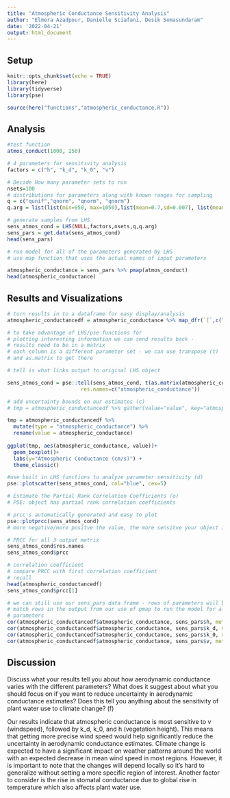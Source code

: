 ```yaml
---
title: "Atmospheric Conductance Sensitivity Analysis"
author: "Elmera Azadpour, Danielle Sciafani, Desik Somasundaram"
date: '2022-04-21'
output: html_document
---
```



## Setup
```r
knitr::opts_chunk$set(echo = TRUE)
library(here)
library(tidyverse)
library(pse)
```

```r
source(here("functions","atmospheric_conductance.R"))
```

## Analysis

```r
#test function
atmos_conduct(1000, 250)
```

```r
# 4 parameters for sensitivity analysis
factors = c("h", "k_d", "k_0", "v")

# Decide How many parameter sets to run
nsets=100
# distributions for parameters along with known ranges for sampling
q = c("qunif","qnorm", "qnorm", "qnorm")
q.arg = list(list(min=950, max=1050),list(mean=0.7,sd=0.007), list(mean=0.1, sd=0.001), list(mean=250,sd=30))

# generate samples from LHS
sens_atmos_cond = LHS(NULL,factors,nsets,q,q.arg)
sens_pars = get.data(sens_atmos_cond)
head(sens_pars)
```

```r
# run model for all of the parameters generated by LHS
# use map function that uses the actual names of input parameters

atmospheric_conductance = sens_pars %>% pmap(atmos_conduct)
head(atmospheric_conductance)
```
## Results and Visualizations

```r
# turn results in to a dataframe for easy display/analysis
atmospheric_conductancedf = atmospheric_conductance %>% map_dfr(`[`,c("atmospheric_conductance"))

# to take advantage of LHS/pse functions for 
# plotting interesting information we can send results back - 
# results need to be in a matrix
# each column is a different parameter set - we can use transpose (t)
# and as.matrix to get there

# tell is what links output to original LHS object

sens_atmos_cond = pse::tell(sens_atmos_cond, t(as.matrix(atmospheric_conductancedf)),
                        res.names=c("atmospheric_conductance"))
```

```r
# add uncertainty bounds on our estimates (c)
# tmp = atmospheric_conductancedf %>% gather(value="value", key="atmospheric_conductance")

tmp = atmospheric_conductancedf %>%
  mutate(type = "atmospheric_conductance") %>% 
  rename(value = atmospheric_conductance)
  
ggplot(tmp, aes(atmospheric_conductance, value))+
  geom_boxplot()+
  labs(y="Atmospheric Conductance (cm/s)") +
  theme_classic()
```

```r
#use built in LHS functions to analyze parameter sensitivity (d)
pse::plotscatter(sens_atmos_cond, col="blue", cex=5) 
```


```r
# Estimate the Partial Rank Correlation Coefficients (e)
# PSE: object has partial rank correlation coefficients

# prcc's automatically generated and easy to plot
pse::plotprcc(sens_atmos_cond)
# more negative/more positve the value, the more sensitve your object is to 

# PRCC for all 3 output metrix
sens_atmos_cond$res.names
sens_atmos_cond$prcc

# correlation coefficient
# compare PRCC with first correlation coefficient
# recall
head(atmospheric_conductancedf)
sens_atmos_cond$prcc[1]

# we can still use our sens_pars data frame - rows of parameters will be
# match rows in the output from our use of pmap to run the model for all 
# parameters
cor(atmospheric_conductancedf$atmospheric_conductance, sens_pars$h, method="spearman")
cor(atmospheric_conductancedf$atmospheric_conductance, sens_pars$k_d, method="spearman")
cor(atmospheric_conductancedf$atmospheric_conductance, sens_pars$k_0, method="spearman")
cor(atmospheric_conductancedf$atmospheric_conductance, sens_pars$v, method="spearman")
```

## Discussion
Discuss what your results tell you about how aerodynamic conductance varies with the different parameters? What does it suggest about what you should focus on if you want to reduce uncertainty in aerodynamic conductance estimates? Does this tell you anything about the sensitivity of plant water use to climate change? (f) 

Our results indicate that atmospheric conductance is most sensitive to v (windspeed), followed by k_d, k_0, and h (vegetation height). This means that getting more precise wind speed would help significantly reduce the uncertainty in aerodynamic conductance estimates. Climate change is expected to have a significant impact on weather patterns around the world with an expected decrease in mean wind speed in most regions. However, it is important to note that the changes will depend locally so it's hard to generalize without setting a more specific region of interest. Another factor to consider is the rise in stomatal conductance due to global rise in temperature which also affects plant water use. 

